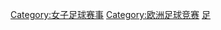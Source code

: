 {{Catmore|欧洲女子足球锦标赛}}
{{Commonscat|UEFA Women's Championship}}

[[Category:女子足球赛事|Category:女子足球赛事]]
[[Category:欧洲足球竞赛‎|Category:欧洲足球竞赛‎]]
[[Category:歐洲錦標賽‎|足]]